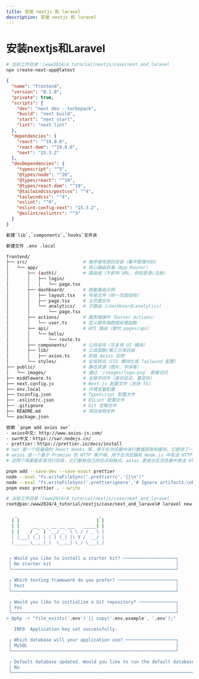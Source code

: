 ```yaml
---
title: 安装 nextjs 和 laravel
description: 安装 nextjs 和 laravel
---
```


# 安装nextjs和Laravel

```bash filename="安装nextjs" switcher
# 当前工作目录：/www2024/4_tutorial/nextjs/case/next_and_laravel
npx create-next-app@latest
```

```json filename="frontend/package.json内容" switcher
{
  "name": "frontend",
  "version": "0.1.0",
  "private": true,
  "scripts": {
    "dev": "next dev --turbopack",
    "build": "next build",
    "start": "next start",
    "lint": "next lint"
  },
  "dependencies": {
    "react": "^19.0.0",
    "react-dom": "^19.0.0",
    "next": "15.3.2"
  },
  "devDependencies": {
    "typescript": "^5",
    "@types/node": "^20",
    "@types/react": "^19",
    "@types/react-dom": "^19",
    "@tailwindcss/postcss": "^4",
    "tailwindcss": "^4",
    "eslint": "^9",
    "eslint-config-next": "15.3.2",
    "@eslint/eslintrc": "^3"
  }
}
```

```bash filename="文件夹和文件调整" switcher
新建`lib`,`components`,`hooks`文件夹

新建文件 .env .local

frontend/
├── src/                     # 推荐使用源码目录（集中管理代码）
│   └── app/                 # 核心路由目录（App Router）
│       ├── (auth)/          # 路由组（不影响 URL，例如登录/注册）
│       │   ├── login/
│       │   │   └── page.tsx
│       ├── dashboard/       # 嵌套路由示例
│       │   ├── layout.tsx   # 布局文件（统一页面结构）
│       │   ├── page.tsx     # 主页面文件
│       │   └── analytics/   # 子路由（/dashboard/analytics）
│       │       └── page.tsx
│       ├── actions/         # 服务端操作（Server Actions）
│       │   └── user.ts      # 定义服务端数据处理函数
│       ├── api/             # API 路由（替代 pages/api）
│       │   └── hello/
│       │       └── route.ts
│       ├── components/      # 公共组件（可复用 UI 模块）
│       ├── lib/             # 工具函数/第三方库封装
│       │   ├── axios.ts     # 封装 Axios 实例
│       └── styles/          # 全局样式（CSS 模块化或 Tailwind 配置）
├── public/                  # 静态资源（图片、字体等）
│   └── images/              # 通过 `/images/logo.png` 直接访问
├── middleware.ts            # 全局中间件（身份验证、重定向）
├── next.config.js           # Next.js 配置文件（支持 TS）
├── env.local                # 环境变量配置
├── tsconfig.json            # TypeScript 配置文件
├── .eslintrc.json           # ESLint 配置文件
├── .gitignore               # Git 忽略文件
├── README.md                # 项目说明文件
└── package.json

依赖 `pnpm add axios swr`
- axios中文: http://www.axios-js.com/
- swr中文：https://swr.nodejs.cn/
- prettier：https://prettier.io/docs/install
# swr 是一个轻量级的 React Hooks 库，用于在浏览器中进行数据获取和缓存。它提供了一个简单的 API，用于在组件中获取数据并自动管理缓存。
# axios 是一个基于 Promise 的 HTTP 客户端，用于在浏览器和 Node.js 中发送 HTTP 请求。它提供了一个简单的 API，用于发送 GET、POST、PUT、DELETE 等请求。
# 这两个库都是非常流行的库，它们都有自己的优点和缺点。axios 更适合在浏览器中发送 HTTP 请求，而 swr 更适合在浏览器中进行数据获取和缓存。

pnpm add --save-dev --save-exact prettier
node --eval "fs.writeFileSync('.prettierrc','{}\n')"
node --eval "fs.writeFileSync('.prettierignore','# Ignore artifacts:\nbuild\ncoverage\n')"
pnpm exec prettier . --write

```

```bash filename="安装laravel" switcher
# 当前工作目录：/www2024/4_tutorial/nextjs/case/next_and_laravel
root@pan:/www2024/4_tutorial/nextjs/case/next_and_laravel# laravel new backend

   _                               _
  | |                             | |
  | |     __ _ _ __ __ ___   _____| |
  | |    / _` | '__/ _` \ \ / / _ \ |
  | |___| (_| | | | (_| |\ V /  __/ |
  |______\__,_|_|  \__,_| \_/ \___|_|


 ┌ Would you like to install a starter kit? ────────────────────┐
 │ No starter kit                                               │
 └──────────────────────────────────────────────────────────────┘

 ┌ Which testing framework do you prefer? ──────────────────────┐
 │ Pest                                                         │
 └──────────────────────────────────────────────────────────────┘

 ┌ Would you like to initialize a Git repository? ──────────────┐
 │ Yes                                                          │
 └──────────────────────────────────────────────────────────────┘
> @php -r "file_exists('.env') || copy('.env.example', '.env');"

   INFO  Application key set successfully.

 ┌ Which database will your application use? ───────────────────┐
 │ MySQL                                                        │
 └──────────────────────────────────────────────────────────────┘

 ┌ Default database updated. Would you like to run the default database migrations? ┐
 │ No                                                                               │
 └──────────────────────────────────────────────────────────────────────────────────┘

```

```json filename="frontend/composer.json内容" switcher

```
